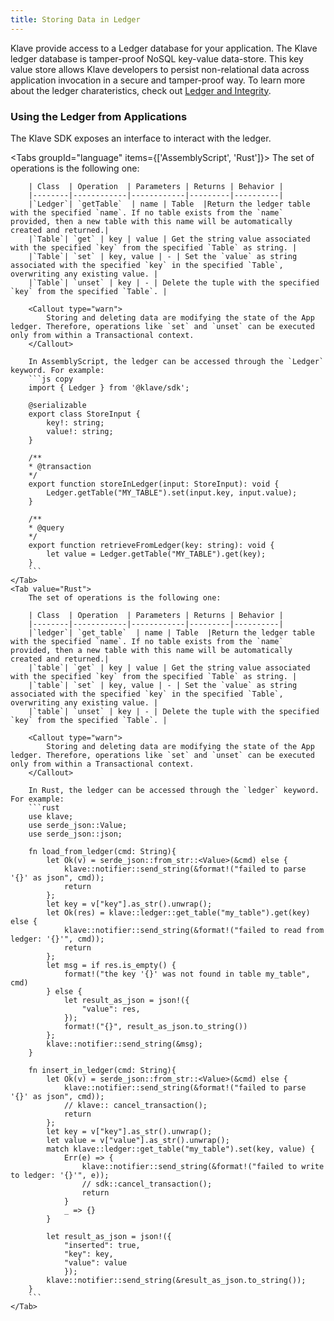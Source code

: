 ```yaml
---
title: Storing Data in Ledger
---
```


Klave provide access to a Ledger database for your application. The Klave ledger database is tamper-proof NoSQL key-value data-store.
This key value store allows Klave developers to persist non-relational data across application invocation in a secure and tamper-proof way.
To learn more about the ledger charateristics, check out [Ledger and Integrity](/learn/ledger-and-integrity).

### Using the Ledger from Applications

The Klave SDK exposes an interface to interact with the ledger.

<Tabs groupId="language" items={['AssemblyScript', 'Rust']}>
    <Tab value="AssemblyScript">
        The set of operations is the following one:

        | Class  | Operation  | Parameters | Returns | Behavior |
        |--------|------------|------------|---------|----------|
        |`Ledger`| `getTable`  | name | Table  |Return the ledger table with the specified `name`. If no table exists from the `name` provided, then a new table with this name will be automatically created and returned.|
        |`Table`| `get` | key | value | Get the string value associated with the specified `key` from the specified `Table` as string. |
        |`Table`| `set` | key, value | - | Set the `value` as string associated with the specified `key` in the specified `Table`, overwriting any existing value. |
        |`Table`| `unset` | key | - | Delete the tuple with the specified `key` from the specified `Table`. |

        <Callout type="warn">
            Storing and deleting data are modifying the state of the App ledger. Therefore, operations like `set` and `unset` can be executed only from within a Transactional context.
        </Callout>

        In AssemblyScript, the ledger can be accessed through the `Ledger` keyword. For example:
        ```js copy
        import { Ledger } from '@klave/sdk';

        @serializable
        export class StoreInput {
            key!: string;
            value!: string;
        }

        /**
        * @transaction
        */
        export function storeInLedger(input: StoreInput): void {
            Ledger.getTable("MY_TABLE").set(input.key, input.value);
        }

        /**
        * @query
        */
        export function retrieveFromLedger(key: string): void {
            let value = Ledger.getTable("MY_TABLE").get(key);
        }
        ```
    </Tab>
    <Tab value="Rust">
        The set of operations is the following one:

        | Class  | Operation  | Parameters | Returns | Behavior |
        |--------|------------|------------|---------|----------|
        |`ledger`| `get_table`  | name | Table  |Return the ledger table with the specified `name`. If no table exists from the `name` provided, then a new table with this name will be automatically created and returned.|
        |`table`| `get` | key | value | Get the string value associated with the specified `key` from the specified `Table` as string. |
        |`table`| `set` | key, value | - | Set the `value` as string associated with the specified `key` in the specified `Table`, overwriting any existing value. |
        |`table`| `unset` | key | - | Delete the tuple with the specified `key` from the specified `Table`. |

        <Callout type="warn">
            Storing and deleting data are modifying the state of the App ledger. Therefore, operations like `set` and `unset` can be executed only from within a Transactional context.
        </Callout>

        In Rust, the ledger can be accessed through the `ledger` keyword. For example:
        ```rust
        use klave;
        use serde_json::Value;
        use serde_json::json;

        fn load_from_ledger(cmd: String){
            let Ok(v) = serde_json::from_str::<Value>(&cmd) else {
                klave::notifier::send_string(&format!("failed to parse '{}' as json", cmd));
                return
            };
            let key = v["key"].as_str().unwrap();
            let Ok(res) = klave::ledger::get_table("my_table").get(key) else {
                klave::notifier::send_string(&format!("failed to read from ledger: '{}'", cmd));
                return
            };
            let msg = if res.is_empty() {
                format!("the key '{}' was not found in table my_table", cmd)
            } else {
                let result_as_json = json!({
                    "value": res,
                });
                format!("{}", result_as_json.to_string())
            };
            klave::notifier::send_string(&msg);
        }

        fn insert_in_ledger(cmd: String){
            let Ok(v) = serde_json::from_str::<Value>(&cmd) else {
                klave::notifier::send_string(&format!("failed to parse '{}' as json", cmd));
                // klave:: cancel_transaction();
                return
            };
            let key = v["key"].as_str().unwrap();
            let value = v["value"].as_str().unwrap();
            match klave::ledger::get_table("my_table").set(key, value) {
                Err(e) => {
                    klave::notifier::send_string(&format!("failed to write to ledger: '{}'", e));
                    // sdk::cancel_transaction();
                    return
                }
                _ => {}
            }

            let result_as_json = json!({
                "inserted": true,
                "key": key,
                "value": value
                });
            klave::notifier::send_string(&result_as_json.to_string());
        }
        ```
    </Tab>
</Tabs> 